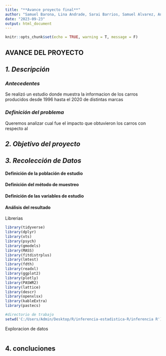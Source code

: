 ```yaml
---
title: "**Avance proyecto final**"
author: "Samuel Barona, Lina Andrade, Sarai Barrios, Samuel Alvarez, Andres Cabezas"
date: "2023-09-23"
output: html_document
---
```


```r
knitr::opts_chunk$set(echo = TRUE, warning = T, message = F)
```

## **AVANCE DEL PROYECTO**

## ***1. Descripción***

### ***Antecedentes***

Se realizó un estudio donde muestra la informacion de los carros producidos desde 1996 hasta el 2020 de distintas marcas

### ***Definición del problema***

Queremos analizar cual fue el impacto que obtuvieron los carros con respecto al

## ***2. Objetivo del proyecto***

## ***3. Recolección de Datos***

#### **Definición de la población de estudio**

#### **Definición del método de muestreo**

#### **Definición de las variables de estudio**

#### **Análisis del resultado**

Librerias

```r
library(tidyverse)
library(dplyr)
library(xts)
library(psych)
library(gmodels)
library(MASS)
library(fitdistrplus)
library(lmtest)
library(fdth)
library(readxl)
library(ggplot2)
library(plotly)
library(PASWR2)
library(lattice)
library(descr)
library(openxlsx)
library(kableExtra)
library(pastecs)
```

```r

#directorio de trabajo
setwd('C:/Users/Admin/Desktop/R/inferencia-estadistica-R/inferencia R')

```

Exploracion de datos

```r

```

## 4. concluciones
